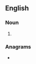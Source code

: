 {{also|nigérians|Nigérians}}
==English==

===Noun===
{{head|en|noun plural form}}

# {{plural of|Nigerian|lang=en}}

===Anagrams===
* {{anagrams|en|a=aegiinnrs|Ingresian|Singerian|arginines}}